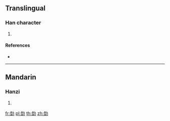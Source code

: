 {{character info/new}}
==Translingual==

===Han character===
{{Han char|rn=19|rad=力|as=08|sn=10|four=|canj=GGKS|ids=⿰坴力}}

# {{defn|Han|sort=力08}}

====References====
* {{Han ref|kx=0147.440|dkj=02371|dj=0333.070|hdz=10372.090|uh=52CE|ud=21198}}

----

==Mandarin==

===Hanzi===
{{cmn-hanzi|pin=[[lù]] ([[lu4]])|wg=lu<sup>4</sup>}}

# {{defn|lang=cmn|sort=力08}}

[[fr:勎]]
[[pl:勎]]
[[th:勎]]
[[zh:勎]]
